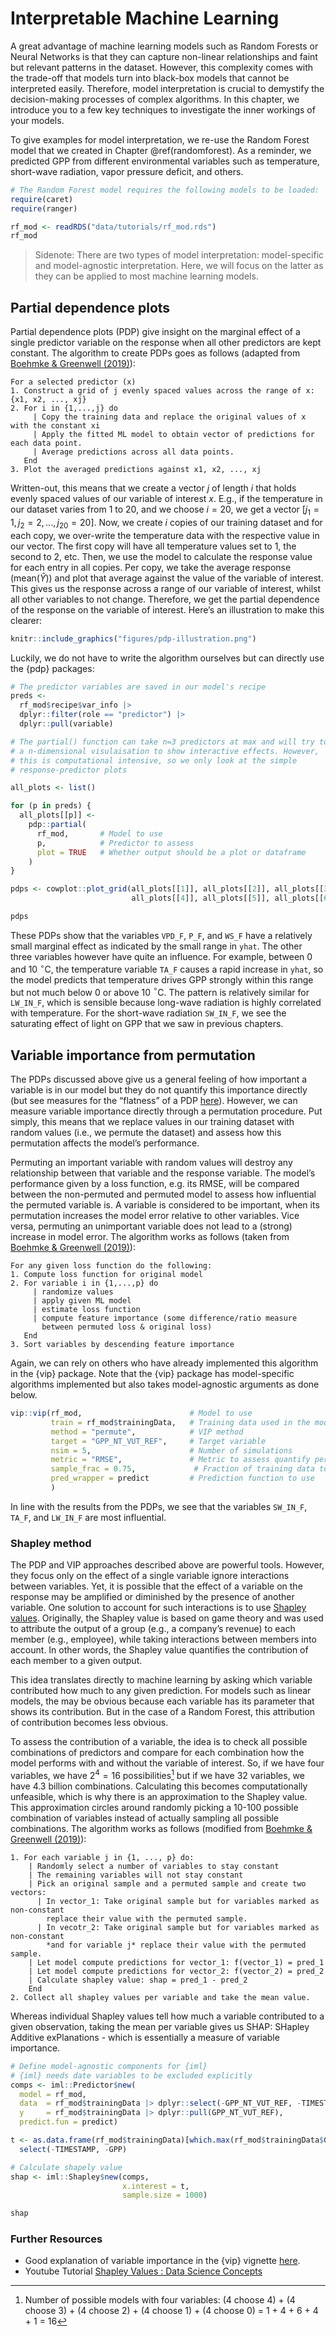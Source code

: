 # Interpretable Machine Learning {#interpretableml}

A great advantage of machine learning models such as Random Forests or Neural Networks is that they can capture non-linear relationships and faint but relevant patterns in the dataset. However, this complexity comes with the trade-off that models turn into black-box models that cannot be interpreted easily. Therefore, model interpretation is crucial to demystify the decision-making processes of complex algorithms. In this chapter, we introduce you to a few key techniques to investigate the inner workings of your models.

To give examples for model interpretation, we re-use the Random Forest model that we created in Chapter \@ref(randomforest). As a reminder, we predicted GPP from different environmental variables such as temperature, short-wave radiation, vapor pressure deficit, and others.

```r
# The Random Forest model requires the following models to be loaded:
require(caret)
require(ranger)

rf_mod <- readRDS("data/tutorials/rf_mod.rds")
rf_mod
```

> Sidenote: There are two types of model interpretation: model-specific and model-agnostic interpretation. Here, we will focus on the latter as they can be applied to most machine learning models.

## Partial dependence plots

Partial dependence plots (PDP) give insight on the marginal effect of a single predictor variable on the response when all other predictors are kept constant. The algorithm to create PDPs goes as follows (adapted from [Boehmke & Greenwell (2019)](https://bradleyboehmke.github.io/HOML/iml.html#partial-dependence)):

```         
For a selected predictor (x)
1. Construct a grid of j evenly spaced values across the range of x: {x1, x2, ..., xj}
2. For i in {1,...,j} do
     | Copy the training data and replace the original values of x with the constant xi
     | Apply the fitted ML model to obtain vector of predictions for each data point.
     | Average predictions across all data points.
   End
3. Plot the averaged predictions against x1, x2, ..., xj
```

Written-out, this means that we create a vector $j$ of length $i$ that holds evenly spaced values of our variable of interest $x$. E.g., if the temperature in our dataset varies from 1 to 20, and we choose $i=20$, we get a vector $[j_1 = 1, j_2 =2, ..., j_{20} = 20 ]$. Now, we create $i$ copies of our training dataset and for each copy, we over-write the temperature data with the respective value in our vector. The first copy will have all temperature values set to 1, the second to 2, etc. Then, we use the model to calculate the response value for each entry in all copies. Per copy, we take the average response ($\text{mean}(\hat{Y})$) and plot that average against the value of the variable of interest. This gives us the response across a range of our variable of interest, whilst all other variables to not change. Therefore, we get the partial dependence of the response on the variable of interest. Here's an illustration to make this clearer:

```r
knitr::include_graphics("figures/pdp-illustration.png")
```

Luckily, we do not have to write the algorithm ourselves but can directly use the {pdp} packages:

```r
# The predictor variables are saved in our model's recipe
preds <- 
  rf_mod$recipe$var_info |> 
  dplyr::filter(role == "predictor") |> 
  dplyr::pull(variable)

# The partial() function can take n=3 predictors at max and will try to create
# a n-dimensional visulaisation to show interactive effects. However, 
# this is computational intensive, so we only look at the simple 
# response-predictor plots

all_plots <- list()

for (p in preds) {
  all_plots[[p]] <-
    pdp::partial(
      rf_mod,       # Model to use
      p,            # Predictor to assess
      plot = TRUE   # Whether output should be a plot or dataframe
    )
}

pdps <- cowplot::plot_grid(all_plots[[1]], all_plots[[2]], all_plots[[3]], 
                           all_plots[[4]], all_plots[[5]], all_plots[[6]])

pdps
```

These PDPs show that the variables `VPD_F`, `P_F`, and `WS_F` have a relatively small marginal effect as indicated by the small range in `yhat`. The other three variables however have quite an influence. For example, between 0 and 10 $^\circ$C, the temperature variable `TA_F` causes a rapid increase in `yhat`, so the model predicts that temperature drives GPP strongly within this range but not much below 0 or above 10 $^\circ$C. The pattern is relatively similar for `LW_IN_F`, which is sensible because long-wave radiation is highly correlated with temperature. For the short-wave radiation `SW_IN_F`, we see the saturating effect of light on GPP that we saw in previous chapters.

<!--#  TODO: Why does VPD have no negative effect on GPP at high values? Maybe this could be discussed in terms of a model not necessarily being able to capture physical processes.-->

<!--# Should we include ICE? -->

## Variable importance from permutation

The PDPs discussed above give us a general feeling of how important a variable is in our model but they do not quantify this importance directly (but see measures for the "flatness" of a PDP [here](https://arxiv.org/abs/1805.04755)). However, we can measure variable importance directly through a permutation procedure. Put simply, this means that we replace values in our training dataset with random values (i.e., we permute the dataset) and assess how this permutation affects the model's performance.

Permuting an important variable with random values will destroy any relationship between that variable and the response variable. The model's performance given by a loss function, e.g. its RMSE, will be compared between the non-permuted and permuted model to assess how influential the permuted variable is. A variable is considered to be important, when its permutation increases the model error relative to other variables. Vice versa, permuting an unimportant variable does not lead to a (strong) increase in model error. The algorithm works as follows (taken from [Boehmke & Greenwell (2019)](https://bradleyboehmke.github.io/HOML/iml.html#partial-dependence)):

```         
For any given loss function do the following:
1. Compute loss function for original model
2. For variable i in {1,...,p} do
     | randomize values
     | apply given ML model
     | estimate loss function
     | compute feature importance (some difference/ratio measure 
       between permuted loss & original loss)
   End
3. Sort variables by descending feature importance
```

Again, we can rely on others who have already implemented this algorithm in the {vip} package. Note that the {vip} package has model-specific algorithms implemented but also takes model-agnostic arguments as done below.

```r
vip::vip(rf_mod,                        # Model to use
         train = rf_mod$trainingData,   # Training data used in the model
         method = "permute",            # VIP method
         target = "GPP_NT_VUT_REF",     # Target variable
         nsim = 5,                      # Number of simulations
         metric = "RMSE",               # Metric to assess quantify permutation
         sample_frac = 0.75,             # Fraction of training data to use
         pred_wrapper = predict         # Prediction function to use
         )
```

In line with the results from the PDPs, we see that the variables `SW_IN_F`, `TA_F`, and `LW_IN_F` are most influential.

<!--# TODO: More explanation/interpretation needed? -->

### Shapley method

The PDP and VIP approaches described above are powerful tools. However, they focus only on the effect of a single variable ignore interactions between variables. Yet, it is possible that the effect of a variable on the response may be amplified or diminished by the presence of another variable. One solution to account for such interactions is to use [Shapley values](https://en.wikipedia.org/wiki/Shapley_value). Originally, the Shapley value is based on game theory and was used to attribute the output of a group (e.g., a company's revenue) to each member (e.g., employee), while taking interactions between members into account. In other words, the Shapley value quantifies the contribution of each member to a given output.

This idea translates directly to machine learning by asking which variable contributed how much to any given prediction. For models such as linear models, the may be obvious because each variable has its parameter that shows its contribution. But in the case of a Random Forest, this attribution of contribution becomes less obvious.

To assess the contribution of a variable, the idea is to check all possible combinations of predictors and compare for each combination how the model performs with and without the variable of interest. So, if we have four variables, we have $2^4 = 16$ possibilities[^12-interpretable-ml-1] but if we have 32 variables, we have 4.3 billion combinations. Calculating this becomes computationally unfeasible, which is why there is an approximation to the Shapley value. This approximation circles around randomly picking a 10-100 possible combination of variables instead of actually sampling all possible combinations. The algorithm works as follows (modified from [Boehmke & Greenwell (2019)](https://bradleyboehmke.github.io/HOML/iml.html#partial-dependence)):

[^12-interpretable-ml-1]: Number of possible models with four variables: (4 choose 4) + (4 choose 3) + (4 choose 2) + (4 choose 1) + (4 choose 0) = 1 + 4 + 6 + 4 + 1 = 16

```         
1. For each variable j in {1, ..., p} do:
    | Randomly select a number of variables to stay constant
    | The remaining variables will not stay constant
    | Pick an original sample and a permuted sample and create two vectors:
      | In vector_1: Take original sample but for variables marked as non-constant
        replace their value with the permuted sample.
      | In vecotr_2: Take original sample but for variables marked as non-constant
        *and for variable j* replace their value with the permuted sample.
    | Let model compute predictions for vector_1: f(vector_1) = pred_1
    | Let model compute predictions for vector_2: f(vector_2) = pred_2
    | Calculate shapley value: shap = pred_1 - pred_2
    End
2. Collect all shapley values per variable and take the mean value.
```

Whereas individual Shapley values tell how much a variable contributed to a given observation, taking the mean per variable gives us SHAP: SHapley Additive exPlanations - which is essentially a measure of variable importance.

```r
# Define model-agnostic components for {iml}
# {iml} needs date variables to be excluded explicitly
comps <- iml::Predictor$new(
  model = rf_mod,
  data  = rf_mod$trainingData |> dplyr::select(-GPP_NT_VUT_REF, -TIMESTAMP),
  y     = rf_mod$trainingData |> dplyr::pull(GPP_NT_VUT_REF),
  predict.fun = predict)

t <- as.data.frame(rf_mod$trainingData)[which.max(rf_mod$trainingData$GPP_NT_VUT_REF), ] |> 
  select(-TIMESTAMP, -GPP)

# Calculate shapely value
shap <- iml::Shapley$new(comps, 
                         x.interest = t,
                         sample.size = 1000)

shap
```

### Further Resources

-   Good explanation of variable importance in the {vip} vignette [here](https://koalaverse.github.io/vip/articles/vip.html#model-agnostic-vi).
-   Youtube Tutorial [Shapley Values : Data Science Concepts](https://www.youtube.com/watch?v=NBg7YirBTN8)

<!--# What to do with boruta, where does it fit in? -->
